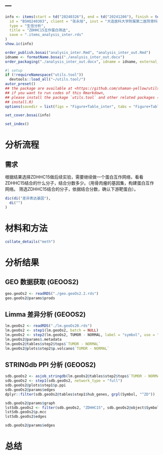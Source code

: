 ---
---

```r
info <- items(start = td("20240326"), end = td("20241206"), finish = td("20241204"),
  id = "BSHQ240303", client = "张永旭", inst = "大连医科大学附属第二医院骨科",
  type = "生信分析",
  title = "ZDHHC15互作蛋白筛选",
  save = ".items_analysis_inter.rds"
)
show.ic(info)

order_publish.bosai("analysis_inter.Rmd", "analysis_inter_out.Rmd")
idname <- formatName.bosai("./analysis_inter_out.docx")
order_packaging("./analysis_inter_out.docx", idname = idname, external_file = NULL)
```

```r
#| setup
if (!requireNamespace("utils.tool"))
  devtools::load_all("~/utils.tool/")
autor_preset()
## the package are available at <https://github.com/shaman-yellow/utils.tool>
## if you want to run codes of this Rmarkdown,
## please install the package `utils.tool` and other related packages (run
## install.R)
options(savedir = list(figs = "Figure+Table_inter", tabs = "Figure+Table_inter"))
```

```r
set_cover.bosai(info)
```

```r
set_index()
```

# 分析流程 {#abstract}

## 需求

根据结果选择ZDHHC15做后续实验，需要继续做一个蛋白互作网络，看看ZDHHC15结合的什么分子，结合分数多少。（用骨肉瘤的基因集，构建蛋白互作网络。 筛选ZDHHC15结合的分子，依据结合分数，确认下游靶蛋白）。

```r
dic(di("差异表达基因"),
  di("")
)

```

# 材料和方法 {#introduction}

```r
collate_details("meth")
```

# 分析结果 {#workflow}

## GEO 数据获取 (GEOOS2)

```r
geo.geoOs2 <- readRDS("./geo.geoOs2.2.rds")
geo.geoOs2@params$prods
```

## Limma 差异分析 (GEOOS2)

```r
lm.geoOs2 <- readRDS("./lm.geoOs20.rds")
lm.geoOs2 <- step1(lm.geoOs2, batch = NULL)
lm.geoOs2 <- step2(lm.geoOs2, TUMOR - NORMAL, label = "symbol", use = "P")
lm.geoOs2@params$.metadata
lm.geoOs2@tables$step2$tops$`TUMOR - NORMAL`
lm.geoOs2@plots$step2$p.volcano$`TUMOR - NORMAL`
```

## STRINGdb PPI 分析 (GEOOS2)

```r
sdb.geoOs2 <- asjob_stringdb(lm.geoOs2@tables$step2$tops$`TUMOR - NORMAL`$symbol)
sdb.geoOs2 <- step1(sdb.geoOs2, network_type = "full")
sdb.geoOs2@plots$step1$p.ppi
sdb.geoOs2@params$edges
dplyr::filter(sdb.geoOs2@tables$step1$hub_genes, grpl(Symbol, "^ZD"))

sdb.geoOs2@params$graph
lstSdb.geoOs2 <- filter(sdb.geoOs2, "ZDHHC15", sdb.geoOs2@object$Symbol, use.top = "to", keep.ref = F, top = Inf)
lstSdb.geoOs2$p.mcc
lstSdb.geoOs2$edges

sdb.geoOs2@params$edges

```

# 总结 {#conclusion}

